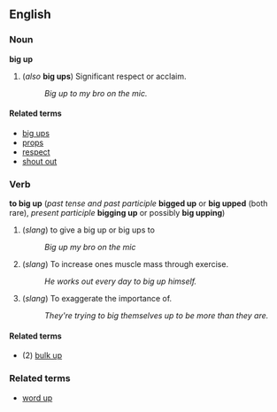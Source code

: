 ==English==
===Noun===
'''big up'''

# (''also'' '''big ups''') Significant respect or acclaim.
#: ''Big up to my bro on the mic.''

====Related terms====

*[[big ups]]
*[[props]]
*[[respect]]
*[[shout out]]

===Verb===
'''to big up''' (''past tense and past participle'' '''bigged up''' or '''big upped''' (both rare), ''present participle'' '''bigging up''' or possibly '''big upping''')
#(''slang'') to give a big up or big ups to
#:''Big up my bro on the mic''
# (''slang'') To increase ones muscle mass through exercise.
#: ''He works out every day to big up himself.''
# (''slang'') To exaggerate the importance of.
#: ''They're trying to big themselves up to be more than they are.''

====Related terms====

* (2) [[bulk up]]

===Related terms===
*[[word up]]